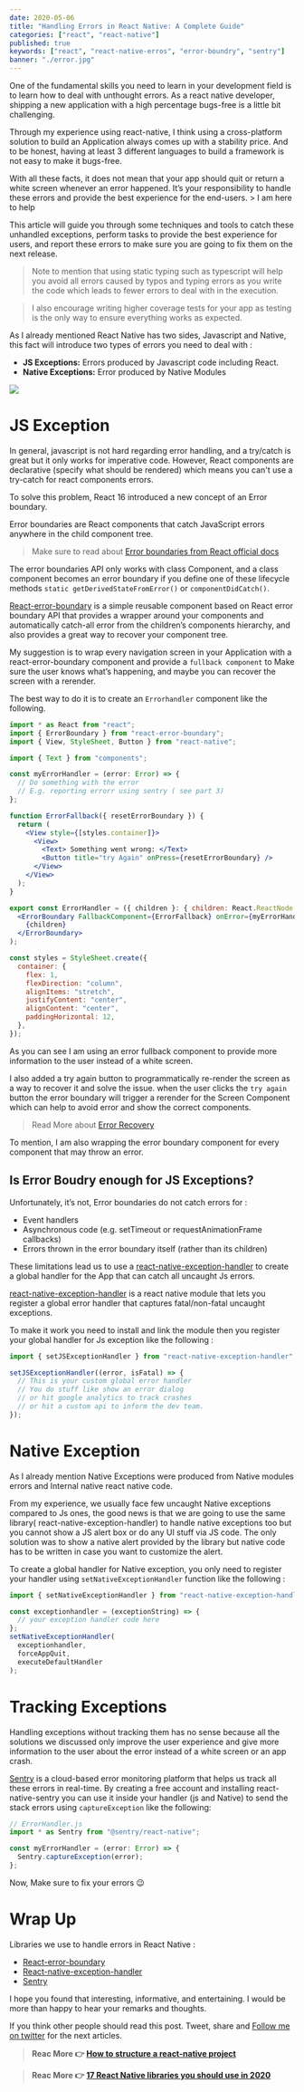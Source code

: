 ```yaml
---
date: 2020-05-06
title: "Handling Errors in React Native: A Complete Guide"
categories: ["react", "react-native"]
published: true
keywords: ["react", "react-native-erros", "error-boundry", "sentry"]
banner: "./error.jpg"
---
```


One of the fundamental skills you need to learn in your development field is to learn how to deal with unthought errors. As a react native developer, shipping a new application with a high percentage bugs-free is a little bit challenging.

Through my experience using react-native, I think using a cross-platform solution to build an Application always comes up with a stability price. And to be honest, having at least 3 different languages to build a framework is not easy to make it bugs-free.

With all these facts, it does not mean that your app should quit or return a white screen whenever an error happened. It’s your responsibility to handle these errors and provide the best experience for the end-users. > I am here to help

This article will guide you through some techniques and tools to catch these unhandled exceptions, perform tasks to provide the best experience for users, and report these errors to make sure you are going to fix them on the next release.

> Note to mention that using static typing such as typescript will help you avoid all errors caused by typos and typing errors as you write the code which leads to fewer errors to deal with in the execution.

> I also encourage writing higher coverage tests for your app as testing is the only way to ensure everything works as expected.

As I already mentioned React Native has two sides, Javascript and Native, this fact will introduce two types of errors you need to deal with :

- **JS Exceptions:** Errors produced by Javascript code including React.
- **Native Exceptions:** Error produced by Native Modules

![](https://media.giphy.com/media/3o7TKUM3IgJBX2as9O/giphy.gif)

# JS Exception

In general, javascript is not hard regarding error handling, and a try/catch is great but it only works for imperative code. However, React components are declarative (specify what should be rendered) which means you can't use a try-catch for react components errors.

To solve this problem, React 16 introduced a new concept of an Error boundary.

Error boundaries are React components that catch JavaScript errors anywhere in the child component tree.

> Make sure to read about [Error boundaries from React official docs](https://reactjs.org/docs/error-boundaries.html)

The error boundaries API only works with class Component, and a class component becomes an error boundary if you define one of these lifecycle methods `static getDerivedStateFromError()` or `componentDidCatch()`.

[React-error-boundary](https://github.com/bvaughn/react-error-boundary) is a simple reusable component based on React error boundary API that provides a wrapper around your components and automatically catch-all error from the children’s components hierarchy, and also provides a great way to recover your component tree.

My suggestion is to wrap every navigation screen in your Application with a react-error-boundary component and provide a `fullback component` to Make sure the user knows what’s happening, and maybe you can recover the screen with a rerender.

The best way to do it is to create an `Errorhandler` component like the following.

```jsx
import * as React from "react";
import { ErrorBoundary } from "react-error-boundary";
import { View, StyleSheet, Button } from "react-native";

import { Text } from "components";

const myErrorHandler = (error: Error) => {
  // Do something with the error
  // E.g. reporting errorr using sentry ( see part 3)
};

function ErrorFallback({ resetErrorBoundary }) {
  return (
    <View style={[styles.container]}>
      <View>
        <Text> Something went wrong: </Text>
        <Button title="try Again" onPress={resetErrorBoundary} />
      </View>
    </View>
  );
}

export const ErrorHandler = ({ children }: { children: React.ReactNode }) => (
  <ErrorBoundary FallbackComponent={ErrorFallback} onError={myErrorHandler}>
    {children}
  </ErrorBoundary>
);

const styles = StyleSheet.create({
  container: {
    flex: 1,
    flexDirection: "column",
    alignItems: "stretch",
    justifyContent: "center",
    alignContent: "center",
    paddingHorizontal: 12,
  },
});
```

As you can see I am using an error fullback component to provide more information to the user instead of a white screen.

I also added a try again button to programmatically re-render the screen as a way to recover it and solve the issue. when the user clicks the `try again` button the error boundary will trigger a rerender for the Screen Component which can help to avoid error and show the correct components.

> Read More about [Error Recovery](https://github.com/bvaughn/react-error-boundary#error-recovery)

To mention, I am also wrapping the error boundary component for every component that may throw an error.

## Is Error Boudry enough for JS Exceptions?

Unfortunately, it’s not, Error boundaries do not catch errors for :

- Event handlers
- Asynchronous code (e.g. setTimeout or requestAnimationFrame callbacks)
- Errors thrown in the error boundary itself (rather than its children)

These limitations lead us to use a [react-native-exception-handler](https://github.com/master-atul/react-native-exception-handler) to create a global handler for the App that can catch all uncaught Js errors.

[react-native-exception-handler](https://github.com/master-atul/react-native-exception-handler) is a react native module that lets you register a global error handler that captures fatal/non-fatal uncaught exceptions.

To make it work you need to install and link the module then you register your global handler for Js exception like the following :

```js
import { setJSExceptionHandler } from "react-native-exception-handler";

setJSExceptionHandler((error, isFatal) => {
  // This is your custom global error handler
  // You do stuff like show an error dialog
  // or hit google analytics to track crashes
  // or hit a custom api to inform the dev team.
});
```

# Native Exception

As I already mention Native Exceptions were produced from Native modules errors and Internal native react native code.

From my experience, we usually face few uncaught Native exceptions compared to Js ones, the good news is that we are going to use the same library( react-native-exception-handler) to handle native exceptions too but you cannot show a JS alert box or do any UI stuff via JS code. The only solution was to show a native alert provided by the library but native code has to be written in case you want to customize the alert.

To create a global handler for Native exception, you only need to register your handler using `setNativeExceptionHandler` function like the following :

```js
import { setNativeExceptionHandler } from "react-native-exception-handler";

const exceptionhandler = (exceptionString) => {
  // your exception handler code here
};
setNativeExceptionHandler(
  exceptionhandler,
  forceAppQuit,
  executeDefaultHandler
);
```

# Tracking Exceptions

Handling exceptions without tracking them has no sense because all the solutions we discussed only improve the user experience and give more information to the user about the error instead of a white screen or an app crash.

[Sentry](https://docs.sentry.io/platforms/react-native/) is a cloud-based error monitoring platform that helps us track all these errors in real-time. By creating a free account and installing react-native-sentry you can use it inside your handler (js and Native) to send the stack errors using `captureException` like the following:

```js
// ErrorHandler.js
import * as Sentry from "@sentry/react-native";

const myErrorHandler = (error: Error) => {
  Sentry.captureException(error);
};
```

Now, Make sure to fix your errors 😉

# Wrap Up

Libraries we use to handle errors in React Native :

- [React-error-boundary](https://github.com/bvaughn/react-error-boundary)
- [React-native-exception-handler](https://github.com/master-atul/react-native-exception-handler)
- [Sentry](https://docs.sentry.io/platforms/react-native/)

I hope you found that interesting, informative, and entertaining. I would be more than happy to hear your remarks and thoughts.

If you think other people should read this post. Tweet, share and [Follow me on twitter](https://twitter.com/ElaziziYoussouf) for the next articles.

> **Reac More 👉 [How to structure a react-native project](https://elazizi.com/how-to-structure-a-react-native-project)**

> **Reac More 👉 [17 React Native libraries you should use in 2020](https://elazizi.com/17-react-native-libraries-you-should-use-in-2020)**
